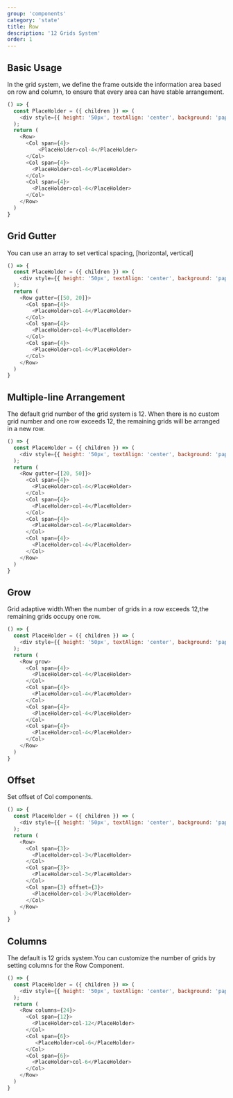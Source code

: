 ```yaml
---
group: 'components'
category: 'state'
title: Row
description: '12 Grids System'
order: 1
---
```


## Basic Usage

In the grid system, we define the frame outside the information area based on row and column, to ensure that every area can have stable arrangement.

```js live=true
() => {
  const PlaceHolder = ({ children }) => (
    <div style={{ height: '50px', textAlign: 'center', background: 'papayawhip' }}>{children}</div>
  );
  return (
    <Row>
      <Col span={4}>
          <PlaceHolder>col-4</PlaceHolder>
      </Col>
      <Col span={4}>
        <PlaceHolder>col-4</PlaceHolder>
      </Col>
      <Col span={4}>
        <PlaceHolder>col-4</PlaceHolder>
      </Col>
    </Row>
  )
}
```

## Grid Gutter

You can use an array to set vertical spacing, [horizontal, vertical]

```js live=true
() => {
  const PlaceHolder = ({ children }) => (
    <div style={{ height: '50px', textAlign: 'center', background: 'papayawhip' }}>{children}</div>
  );
  return (
    <Row gutter={[50, 20]}>
      <Col span={4}>
        <PlaceHolder>col-4</PlaceHolder>
      </Col>
      <Col span={4}>
        <PlaceHolder>col-4</PlaceHolder>
      </Col>
      <Col span={4}>
        <PlaceHolder>col-4</PlaceHolder>
      </Col>
    </Row>
  )
}
```

## Multiple-line Arrangement

The default grid number of the grid system is 12. When there is no custom grid number and one row exceeds 12, the remaining grids will be arranged in a new row.

```js live=true
() => {
  const PlaceHolder = ({ children }) => (
    <div style={{ height: '50px', textAlign: 'center', background: 'papayawhip' }}>{children}</div>
  );
  return (
    <Row gutter={[20, 50]}>
      <Col span={4}>
        <PlaceHolder>col-4</PlaceHolder>
      </Col>
      <Col span={4}>
        <PlaceHolder>col-4</PlaceHolder>
      </Col>
      <Col span={4}>
        <PlaceHolder>col-4</PlaceHolder>
      </Col>
      <Col span={4}>
        <PlaceHolder>col-4</PlaceHolder>
      </Col>
    </Row>
  )
}
```

## Grow

Grid adaptive width.When the number of grids in a row exceeds 12,the remaining grids occupy one row.

```js live=true
() => {
  const PlaceHolder = ({ children }) => (
    <div style={{ height: '50px', textAlign: 'center', background: 'papayawhip' }}>{children}</div>
  );
  return (
    <Row grow>
      <Col span={4}>
        <PlaceHolder>col-4</PlaceHolder>
      </Col>
      <Col span={4}>
        <PlaceHolder>col-4</PlaceHolder>
      </Col>
      <Col span={4}>
        <PlaceHolder>col-4</PlaceHolder>
      </Col>
      <Col span={4}>
        <PlaceHolder>col-4</PlaceHolder>
      </Col>
    </Row>
  )
}
```

## Offset

Set offset of Col components.

```js live=true
() => {
  const PlaceHolder = ({ children }) => (
    <div style={{ height: '50px', textAlign: 'center', background: 'papayawhip' }}>{children}</div>
  );
  return (
    <Row>
      <Col span={3}>
        <PlaceHolder>col-3</PlaceHolder>
      </Col>
      <Col span={3}>
        <PlaceHolder>col-3</PlaceHolder>
      </Col>
      <Col span={3} offset={3}>
        <PlaceHolder>col-3</PlaceHolder>
      </Col>
    </Row>
  )
}
```

## Columns

The default is 12 grids system.You can customize the number of grids by setting columns for the Row Component.

```js live=true
() => {
  const PlaceHolder = ({ children }) => (
    <div style={{ height: '50px', textAlign: 'center', background: 'papayawhip' }}>{children}</div>
  );
  return (
    <Row columns={24}>
      <Col span={12}>
        <PlaceHolder>col-12</PlaceHolder>
      </Col>
      <Col span={6}>
         <PlaceHolder>col-6</PlaceHolder>
      </Col>
      <Col span={6}>
        <PlaceHolder>col-6</PlaceHolder>
      </Col>
    </Row>
  )
}
```
